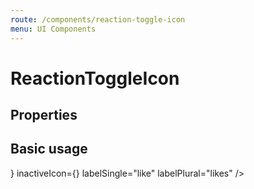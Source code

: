 ```yaml
---
route: /components/reaction-toggle-icon
menu: UI Components
---
```



# ReactionToggleIcon

## Properties

<Props of={ReactionToggleIcon} />

## Basic usage

<Playground>
  <ReactionToggleIcon
    counts={{
      like: 13,
    }}
    own_reactions={{
      like: [{}],
    }}
    kind="like"
    onPress={console.log}
    activeIcon={<ThumbsUpIcon style={{ color: Color.Active }} />}
    inactiveIcon={<ThumbsUpIcon style={{ color: Color.Inactive }} />}
    labelSingle="like"
    labelPlural="likes"
  />
</Playground>
